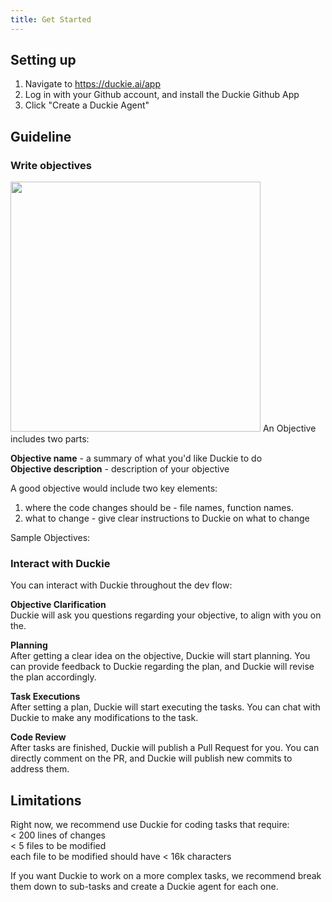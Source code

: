 ```yaml
---
title: Get Started
---
```


## Setting up

1. Navigate to https://duckie.ai/app
2. Log in with your Github account, and install the Duckie Github App
3. Click "Create a Duckie Agent"


## Guideline
### Write objectives
<img width="400" src="logo/objective.png" />
An Objective includes two parts:

**Objective name** - a summary of what you'd like Duckie to do
<br />**Objective description** - description of your objective

A good objective would include two key elements:
1. where the code changes should be - file names, function names.
2. what to change - give clear instructions to Duckie on what to change

Sample Objectives:


### Interact with Duckie
You can interact with Duckie throughout the dev flow: 

**Objective Clarification**  
Duckie will ask you questions regarding your objective, to align with you on the.  

**Planning**  
After getting a clear idea on the objective, Duckie will start planning. You can provide feedback to Duckie regarding the plan, and Duckie will revise the plan accordingly.  

**Task Executions**   
After setting a plan, Duckie will start executing the tasks. You can chat with Duckie to make any modifications to the task.  

**Code Review**  
After tasks are finished, Duckie will publish a Pull Request for you. You can directly comment on the PR, and Duckie will publish new commits to address them.  


## Limitations
Right now, we recommend use Duckie for coding tasks that require:
<br />  < 200 lines of changes
<br />  < 5 files to be modified
<br />  each file to be modified should have < 16k characters

If you want Duckie to work on a more complex tasks, we recommend break them down to sub-tasks and create a Duckie agent for each one.